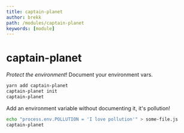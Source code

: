 ```yaml
---
title: captain-planet 
author: brekk
path: /modules/captain-planet
keywords: [module]
---
```


# captain-planet 

*Protect the environment*! Document your environment vars.

```sh
yarn add captain-planet
captain-planet init
captain-planet
```

Add an environment variable without documenting it, it's pollution!

```sh
echo "process.env.POLLUTION = 'I love pollution'" > some-file.js
captain-planet
```
